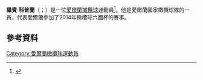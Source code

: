 '''羅賓·科普蘭'''（{{lang-en|Robin Copeland}}；{{bd|1987年|10月23日}}）是一位[[愛爾蘭|愛爾蘭]][[橄欖球|橄欖球]]運動員<ref>{{cite web|url=http://www.irishrugby.ie/rugby/fixturesandresults/33009.php|title=Ireland Outgun Georgia With Six-Try Second Half Salvo|date=16 November 2014|work=irishrugby.ie|accessdate=16 November 2014|archive-url=https://web.archive.org/web/20151202114702/http://www.irishrugby.ie/rugby/fixturesandresults/33009.php|archive-date=2015-12-02|dead-url=yes}}</ref>。他是愛爾蘭國家橄欖球隊的一員，代表愛爾蘭參加了2014年橄欖球六國杯的賽事。
==參考資料==
{{Reflist}}
[[Category:愛爾蘭橄欖球運動員|Category:愛爾蘭橄欖球運動員]]